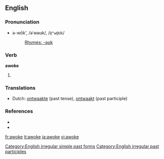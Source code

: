 ==English==
===Pronunciation===
* ə-wōk', /əˈwəʊk/, /<tt>@"w@Uk</tt>/
*: [[Rhymes:English:-əʊk|Rhymes: -əʊk]]

===Verb===
'''awoke''' 
# {{past of|awake|lang=English}}

===Translations===
{{trans-top|''v.'' past of [[awake]]}}
*Dutch: [[ontwaakte]] (past tense), [[ontwaakt]] (past participle)
{{trans-bottom}}

===References===
* {{R:American Heritage 2000|awoke}}
* {{R:Dictionary.com|awoke}}

[[Category:English irregular simple past forms]]
[[Category:English irregular past participles]]

[[fr:awoke]]
[[it:awoke]]
[[ja:awoke]]
[[vi:awoke]]